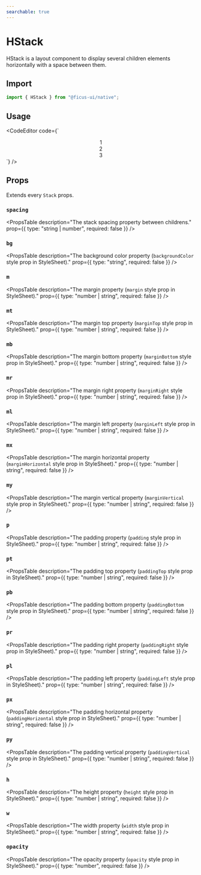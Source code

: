 ```yaml
---
searchable: true
---
```



# HStack

HStack is a layout component to display several children elements horizontally with a space between them.

## Import

```js
import { HStack } from "@ficus-ui/native";
```

## Usage

<CodeEditor code={`<HStack spacing={10}>
  <Center w={40} h={40} bg="yellow.200">
    <Text>1</Text>
  </Center>
  <Center w={40} h={40} bg="red.200">
    <Text>2</Text>
  </Center>
  <Center w={40} h={40} bg="pink.200">
    <Text>3</Text>
  </Center>
</HStack>`} />

## Props

Extends every `Stack` props.

### `spacing`
<PropsTable
  description="The stack spacing property between childrens."
  prop={{ type: "string | number", required: false }}
/>

### `bg`
<PropsTable
  description="The background color property (`backgroundColor` style prop in StyleSheet)."
  prop={{ type: "string", required: false }}
/>

### `m`
<PropsTable
  description="The margin property (`margin` style prop in StyleSheet)."
  prop={{ type: "number | string", required: false }}
/>

### `mt`
<PropsTable
  description="The margin top property (`marginTop` style prop in StyleSheet)."
  prop={{ type: "number | string", required: false }}
/>

### `mb`
<PropsTable
  description="The margin bottom property (`marginBottom` style prop in StyleSheet)."
  prop={{ type: "number | string", required: false }}
/>

### `mr`
<PropsTable
  description="The margin right property (`marginRight` style prop in StyleSheet)."
  prop={{ type: "number | string", required: false }}
/>

### `ml`
<PropsTable
  description="The margin left property (`marginLeft` style prop in StyleSheet)."
  prop={{ type: "number | string", required: false }}
/>

### `mx`
<PropsTable
  description="The margin horizontal property (`marginHorizontal` style prop in StyleSheet)."
  prop={{ type: "number | string", required: false }}
/>

### `my`
<PropsTable
  description="The margin vertical property (`marginVertical` style prop in StyleSheet)."
  prop={{ type: "number | string", required: false }}
/>

### `p`
<PropsTable
  description="The padding property (`padding` style prop in StyleSheet)."
  prop={{ type: "number | string", required: false }}
/>

### `pt`
<PropsTable
  description="The padding top property (`paddingTop` style prop in StyleSheet)."
  prop={{ type: "number | string", required: false }}
/>

### `pb`
<PropsTable
  description="The padding bottom property (`paddingBottom` style prop in StyleSheet)."
  prop={{ type: "number | string", required: false }}
/>

### `pr`
<PropsTable
  description="The padding right property (`paddingRight` style prop in StyleSheet)."
  prop={{ type: "number | string", required: false }}
/>

### `pl`
<PropsTable
  description="The padding left property (`paddingLeft` style prop in StyleSheet)."
  prop={{ type: "number | string", required: false }}
/>

### `px`
<PropsTable
  description="The padding horizontal property (`paddingHorizontal` style prop in StyleSheet)."
  prop={{ type: "number | string", required: false }}
/>

### `py`
<PropsTable
  description="The padding vertical property (`paddingVertical` style prop in StyleSheet)."
  prop={{ type: "number | string", required: false }}
/>

### `h`
<PropsTable
  description="The height property (`height` style prop in StyleSheet)."
  prop={{ type: "number | string", required: false }}
/>

### `w`
<PropsTable
  description="The width property (`width` style prop in StyleSheet)."
  prop={{ type: "number | string", required: false }}
/>

### `opacity`
<PropsTable
  description="The opacity property (`opacity` style prop in StyleSheet)."
  prop={{ type: "number", required: false }}
/>

